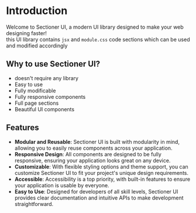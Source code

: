# Introduction

Welcome to Sectioner UI, a modern UI library designed to make your web designing faster!\
this UI library contains `jsx` and `module.css` code sections which can be used and modified accordingly

## Why to use Sectioner UI?

- doesn't require any library
- Easy to use
- Fully modificable
- Fully responsive components
- Full page sections
- Beautiful UI components

## Features

- **Modular and Reusable**: Sectioner UI is built with modularity in mind, allowing you to easily reuse components across your application.
- **Responsive Design**: All components are designed to be fully responsive, ensuring your application looks great on any device.
- **Customizable**: With flexible styling options and theme support, you can customize Sectioner UI to fit your project's unique design requirements.
- **Accessible**: Accessibility is a top priority, with built-in features to ensure your application is usable by everyone.
- **Easy to Use**: Designed for developers of all skill levels, Sectioner UI provides clear documentation and intuitive APIs to make development straightforward.